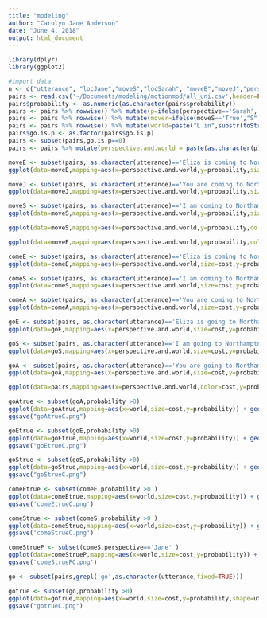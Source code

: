 ```yaml
---
title: "modeling"
author: "Carolyn Jane Anderson"
date: "June 4, 2018"
output: html_document
---
```


```r
library(dplyr)
library(ggplot2)
```

```r
#import data
n <- c("utterance", "locJane","moveS","locSarah", "moveE","moveJ","perspective","probability", "go.is.p","cost","dirWeight","pPrior")
pairs <- read.csv('~/Documents/modeling/motionmod/all_uni.csv',header=FALSE,col.names=n,comment.char = "#")
pairs$probability <- as.numeric(as.character(pairs$probability))
pairs <- pairs %>% rowwise() %>% mutate(p=ifelse(perspective=='Sarah','Sarah','Lydia'))
pairs <- pairs %>% rowwise() %>% mutate(mover=ifelse(moveS=='True',"S",ifelse(moveE=='True',"T","L")))
pairs <- pairs %>% rowwise() %>% mutate(world=paste("L in",substr(toString(locJane),1,1),"\n S in",substr(toString(locSarah),1,1),"\n",toString(mover),"moving"))
pairs$go.is.p <- as.factor(pairs$go.is.p)
pairs <- subset(pairs,go.is.p==0)
pairs <- pairs %>% mutate(perspective.and.world = paste(as.character(p),paste("\n",as.character(world))))
```


```r
moveE <- subset(pairs, as.character(utterance)=='Eliza is coming to Northampton' | as.character(utterance)=='Eliza is going to Northampton')
ggplot(data=moveE,mapping=aes(x=perspective.and.world,y=probability,size=cost,color=utterance)) + geom_point()
```

```r
moveJ <- subset(pairs, as.character(utterance)=='You are coming to Northampton' | as.character(utterance)=='You are going to Northampton')
ggplot(data=moveJ,mapping=aes(x=perspective.and.world,y=probability,size=cost,color=utterance)) + geom_point()
```

```r
moveS <- subset(pairs, as.character(utterance)=='I am coming to Northampton' | as.character(utterance)=='I am going to Northampton')
ggplot(data=moveS,mapping=aes(x=perspective.and.world,y=probability,size=cost,color=utterance)) + geom_point()
```
```r
ggplot(data=moveS,mapping=aes(x=perspective.and.world,y=probability,color=utterance)) + geom_point()+ facet_wrap(~cost)
```
```r
ggplot(data=moveE,mapping=aes(x=perspective.and.world,y=probability,color=utterance)) + geom_point()+ facet_wrap(~cost)
```

```r
comeE <- subset(pairs, as.character(utterance)=='Eliza is coming to Northampton')
ggplot(data=comeE,mapping=aes(x=perspective.and.world,size=cost,y=probability)) + geom_point()
```
```r
comeS <- subset(pairs, as.character(utterance)=='I am coming to Northampton')
ggplot(data=comeS,mapping=aes(x=perspective.and.world,size=cost,y=probability)) + geom_point()
```
```r
comeA <- subset(pairs, as.character(utterance)=='You are coming to Northampton')
ggplot(data=comeA,mapping=aes(x=perspective.and.world,size=cost,y=probability)) + geom_point()
```
```r
goE <- subset(pairs, as.character(utterance)=='Eliza is going to Northampton')
ggplot(data=goE,mapping=aes(x=perspective.and.world,size=cost,y=probability)) + geom_point()
```
```r
goS <- subset(pairs, as.character(utterance)=='I am going to Northampton')
ggplot(data=goS,mapping=aes(x=perspective.and.world,size=cost,y=probability)) + geom_point()
```
```r
goA <- subset(pairs, as.character(utterance)=='You are going to Northampton')
ggplot(data=goA,mapping=aes(x=perspective.and.world,size=cost,y=probability)) + geom_point()
```
```r
ggplot(data=pairs,mapping=aes(x=perspective.and.world,color=cost,y=probability)) + geom_point() + facet_wrap(~utterance)
```
```r
goAtrue <- subset(goA,probability >0)
ggplot(data=goAtrue,mapping=aes(x=world,size=cost,y=probability)) + geom_point() +facet_wrap(~p) + ggtitle("You are going to Northampton") + xlab("World") + ylab("Joint probability of perspective and world") + labs(size="Perspective cost")
ggsave("goAtrueC.png")
```
```r
goEtrue <- subset(goE,probability >0)
ggplot(data=goEtrue,mapping=aes(x=world,size=cost,y=probability)) + geom_point() +facet_wrap(~p) + ggtitle("Thera is going to Northampton") + xlab("World") + ylab("Joint probability of perspective and world") + labs(size="Perspective cost")
ggsave("goEtrueC.png")
```
```r
goStrue <- subset(goS,probability >0)
ggplot(data=goStrue,mapping=aes(x=world,size=cost,y=probability)) + geom_point() +facet_wrap(~p) + ggtitle("I am going to Northampton") + xlab("World") + ylab("Joint probability of perspective and world") + labs(size="Perspective cost")
ggsave("goStrueC.png")
```
```r
comeEtrue <- subset(comeE,probability >0 )
ggplot(data=comeEtrue,mapping=aes(x=world,size=cost,y=probability)) + geom_point()  +facet_wrap(~p)+ ggtitle("Thera is coming to Northampton") + xlab("World") + ylab("Joint probability of perspective and world") + labs(size="Perspective cost")
ggsave('comeEtrueC.png')
```
```r
comeStrue <- subset(comeS,probability >0 )
ggplot(data=comeStrue,mapping=aes(x=world,size=cost,y=probability)) + geom_point()  +facet_wrap(~p)+ ggtitle("I am coming to Northampton") + xlab("World") + ylab("Joint probability of perspective and world") + labs(size="Perspective cost")
ggsave('comeStrueC.png')
```
```r
comeStrueP <- subset(comeS,perspective=='Jane' )
ggplot(data=comeStrueP,mapping=aes(x=world,size=cost,y=probability)) + geom_point()  +facet_wrap(~p)+ ggtitle("I am coming to Northampton") + xlab("World") + ylab("Joint probability of perspective and world") + labs(size="Perspective cost")
ggsave('comeStruePC.png')
```
```r
go <- subset(pairs,grepl('go',as.character(utterance,fixed=TRUE)))

gotrue <- subset(go,probability >0)
ggplot(data=gotrue,mapping=aes(x=world,size=cost,y=probability,shape=utterance)) + geom_point() +facet_wrap(~p) + ggtitle("Go sentences") + xlab("World") + ylab("Joint probability of perspective and world") + labs(size="Perspective cost")
ggsave("gotrueC.png")
```
